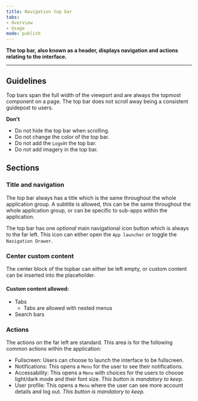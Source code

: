 ```yaml
---
title: Navigation top bar 
tabs: 
- Overview
- Usage
mode: publish
---
```



**The top bar, also known as a header, displays navigation and actions relating to the interface.**
<!--One to two sentences as an introduction to the component-->

***

## Guidelines
<!--List how to use it, sizes, widths, grid interactions, color allowances -->

Top bars span the full width of the viewport and are always the topmost component on a page. The top bar does not scroll away being a consistent guidepost to users. 


<Embed url="https://www.figma.com/file/0bGXR2sCwMVSDNyyzu5BXrO5/Desktop-UI?node-id=660%3A5150" />


**Don't**
<!--Bullet point list if needed -->

* Do not hide the top bar when scrolling. 
* Do not change the color of the top bar. 
* Do not add the `Logo`in the top bar.
* Do not add imagery in the top bar. 


## Sections
<!--One ### heading per frame in Figma, explaining each component in that frame. One 'content' section per variation if needed -->


### Title and navigation

The top bar always has a title which is the same throughout the whole application group. A subtitle is allowed, this can be the same throughout the whole application group, or can be specific to sub-apps within the application. 

The top bar has one _optional_ main navigational icon button which is always to the far left. This icon can either open the `App launcher` or toggle the `Navigation Drawer`. 


### Center custom content

The center block of the topbar can either be left empty, or custom content can be inserted into the placeholder. 

#### Custom content allowed: 

* Tabs
  * Tabs are allowed with nested menus
* Search bars 


### Actions

The actions on the far left are standard. This area is for the following common actions within the application: 

* Fullscreen: Users can choose to launch the interface to be fullscreen. 
* Notifications: This opens a `Menu` for the user to see their notifications. 
* Accessability: This opens a `Menu` with choices for the users to choose light/dark mode and their font size. _This button is mandatory to keep._
* User profile: This opens a `Menu` where the user can see more account details and log out. _This button is mandatory to keep._
